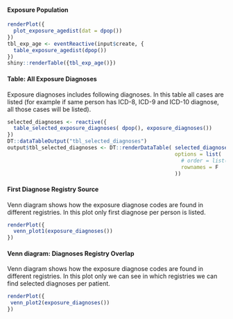 
#### Exposure Population 

```r
renderPlot({
  plot_exposure_agedist(dat = dpop())
})
tbl_exp_age <- eventReactive(input$create, {
  table_exposure_agedist(dpop())
})
shiny::renderTable({tbl_exp_age()})
```


#### Table: All Exposure Diagnoses

Exposure diagnoses includes following diagnoses. In this table all cases are listed (for example if same person has ICD-8, ICD-9 and ICD-10 diagnose, all those cases will be listed).

```r
selected_diagnoses <- reactive({
  table_selected_exposure_diagnoses( dpop(), exposure_diagnoses())
})
DT::dataTableOutput("tbl_selected_diagnoses")
output$tbl_selected_diagnoses <- DT::renderDataTable( selected_diagnoses() , 
                                                      options = list(
                                                        # order = list(6, 'desc'),
                                                        rownames = F
                                                      ))
```


#### First Diagnose Registry Source

Venn diagram shows how the exposure diagnose codes are found in different registries. In this plot only first diagnose per person is listed.

```r
renderPlot({
  venn_plot1(exposure_diagnoses())  
})
```


#### Venn diagram: Diagnoses Registry Overlap

Venn diagram shows how the exposure diagnose codes are found in different registries. In this plot only we can see in which registries we can find selected diagnoses per patient.

```r
renderPlot({
 venn_plot2(exposure_diagnoses())  
})
```
